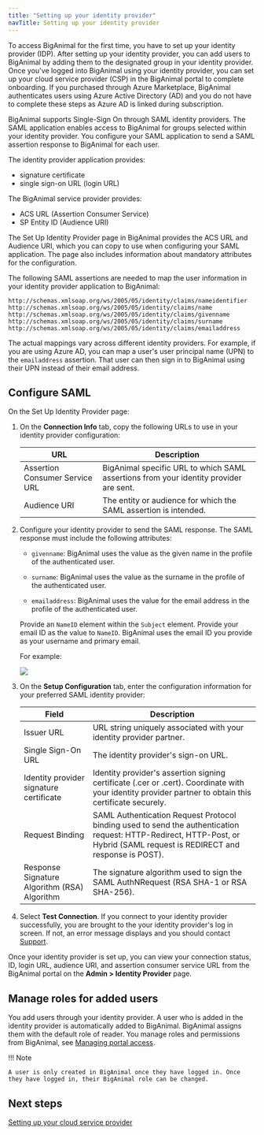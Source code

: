 ```yaml
---
title: "Setting up your identity provider"
navTitle: Setting up your identity provider
---
```


To access BigAnimal for the first time, you have to set up your identity provider (IDP). After setting up your identity provider, you can add users to BigAnimal by adding them to the designated group in your identity provider. Once you've logged into BigAnimal using your identity provider, you can set up your cloud service provider (CSP) in the BigAnimal portal to complete onboarding. If you purchased through Azure Marketplace, BigAnimal authenticates users using Azure Active Directory (AD) and you do not have to complete these steps as Azure AD is linked during subscription. 

BigAnimal supports Single-Sign On through SAML identity providers. The SAML application enables access to BigAnimal for groups selected within your identity provider. You configure your SAML application to send a SAML assertion response to BigAnimal for each user.

The identity provider application provides:
- signature certificate
- single sign-on URL (login URL)

The BigAnimal service provider provides:
- ACS URL (Assertion Consumer Service)
- SP Entity ID (Audience URI)

The Set Up Identity Provider page in BigAnimal provides the ACS URL and Audience URI, which you can copy to use when configuring your SAML application. The page also includes information about mandatory attributes for the configuration.

The following SAML assertions are needed to map the user information in your identity provider application to BigAnimal:

```
http://schemas.xmlsoap.org/ws/2005/05/identity/claims/nameidentifier
http://schemas.xmlsoap.org/ws/2005/05/identity/claims/name
http://schemas.xmlsoap.org/ws/2005/05/identity/claims/givenname
http://schemas.xmlsoap.org/ws/2005/05/identity/claims/surname
http://schemas.xmlsoap.org/ws/2005/05/identity/claims/emailaddress
```

The actual mappings vary across different identity providers. For example, if you are using Azure AD, you can map a user's user principal name (UPN) to the `emailaddress` assertion. That user can then sign in to BigAnimal using their UPN instead of their email address.

## Configure SAML

On the Set Up Identity Provider page:

1. On the **Connection Info** tab, copy the following URLs to use in your identity provider configuration:  
   
   | URL                            | Description |
   | ------------------------------ | ----------- |
   | Assertion Consumer Service URL | BigAnimal specific URL to which SAML assertions from your identity provider are sent. |
   | Audience URI                   | The entity or audience for which the SAML assertion is intended. |

1. Configure your identity provider to send the SAML response. The SAML response must include the following attributes:
   - `givenname`: BigAnimal uses the value as the given name in the profile of the authenticated user.
   - `surname`: BigAnimal uses the value as the surname in the profile of the authenticated user.
   
   - `emailaddress`: BigAnimal uses the value for the email address in the profile of the authenticated user. 
   
   Provide an `NameID` element within the `Subject` element. Provide your email ID as the value to `NameID`. BigAnimal uses the email ID you provide as your username and primary email.
      
     For example:

     ![](images/nameID.png)


1. On the **Setup Configuration** tab, enter the configuration information for your preferred SAML identity provider:

   | Field | Description |
   | ----- | ----------- |
   | Issuer URL | URL string uniquely associated with your identity provider partner. |
   | Single Sign-On URL | The identity provider's sign-on URL. |
   | Identity provider signature certificate | Identity provider's assertion signing certificate (.cer or .cert). Coordinate with your identity provider partner to obtain this certificate securely. |
   | Request Binding | SAML Authentication Request Protocol binding used to send the authentication request: HTTP-Redirect,  HTTP-Post, or Hybrid (SAML request is REDIRECT and response is POST). |
   | Response Signature Algorithm (RSA) Algorithm | The signature algorithm used to sign the SAML AuthNRequest (RSA SHA-1 or RSA SHA-256). |
 
1. Select **Test Connection**. If you connect to your identity provider successfully, you are brought to the your identity provider's log in screen. If not, an error message displays and you should contact [Support](../overview/support). 

Once your identity provider is set up, you can view your connection status, ID, login URL, audience URI, and assertion consumer service URL from the BigAnimal portal on the **Admin > Identity Provider** page.

## Manage roles for added users

You add users through your identity provider. A user who is added in the identity provider is automatically added to BigAnimal. BigAnimal assigns them with the default role of reader. You manage roles and permissions from BigAnimal, see [Managing portal access](../../administering_cluster/01_portal_access/). 

!!! Note
    
    A user is only created in BigAnimal once they have logged in. Once they have logged in, their BigAnimal role can be changed.

## Next steps

[Setting up your cloud service provider](02_connecting_to_your_cloud/01_connecting_your_own_cloud)
